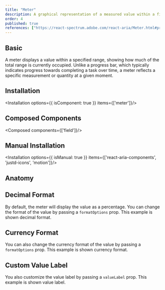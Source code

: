 ```yaml
---
title: "Meter"
description: A graphical representation of a measured value within a fixed range, perfect for showing scores, ratings, or resource usage.
order: 4
published: true
references: ["https://react-spectrum.adobe.com/react-aria/Meter.html#props"]
---
```



## Basic

A meter displays a value within a specified range, showing how much of the total range is currently occupied. Unlike a progress bar, which typically indicates progress towards completing a task over time, a meter reflects a specific measurement or quantity at a given moment.

<How toUse="statuses/meter/meter-demo" />

## Installation
<Installation options={{ isComponent: true }} items={['meter']}/>


## Composed Components
<Composed components={['field']}/>

## Manual Installation
<Installation options={{ isManual: true }} items={['react-aria-components', 'justd-icons', 'motion']}/>

<SourceCode toShow='meter'/>

## Anatomy
<Anatomy show='meter-anatomy'/>

## Decimal Format
By default, the meter will display the value as a percentage. You can change the format of the value by passing a `formatOptions` prop. This example is shown decimal format.

<How toUse="statuses/meter/meter-decimal-format-demo" />

## Currency Format
You can also change the currency format of the value by passing a `formatOptions` prop. This example is shown currency format.

<How toUse="statuses/meter/meter-currency-format-demo" />

## Custom Value Label
You also customize the value label by passing a `valueLabel` prop. This example is shown value label.
<How toUse="statuses/meter/meter-value-label-demo" />
